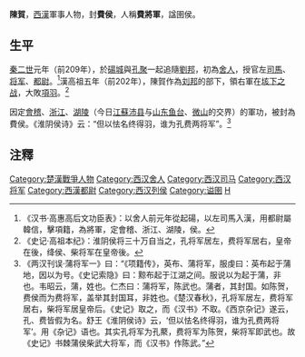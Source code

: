 '''陳賀'''，[[西漢|西漢]]軍事人物，封'''費侯'''，人稱'''費將軍'''，諡圉侯。

==生平==
[[秦二世|秦二世]]元年（前209年），於[[碭城|碭城]]與[[孔聚|孔聚]]一起追隨[[劉邦|劉邦]]，初為[[舍人|舍人]]，授官左[[司馬|司馬]]、[[将军_(軍銜)|将军]]、[[都尉|都尉]]。<ref>《汉书·高惠高后文功臣表》：以舍人前元年從起碭，以左司馬入漢，用都尉屬韓信，擊項籍，為將軍，定會稽、浙江、湖陵，侯。</ref>漢高祖五年（前202年），陳賀作為[[刘邦|刘邦]]的部下，領右軍在[[垓下之战|垓下之战]]，大敗[[項羽|項羽]]。<ref>《史记·高祖本纪》：淮阴侯将三十万自当之，孔将军居左，费将军居右，皇帝在後，绛侯、柴将军在皇帝後。</ref>

因定[[會稽|會稽]]、[[浙江|浙江]]、[[湖陵|湖陵]]（今日[[江蘇|江蘇]][[沛县|沛县]]与[[山东|山东]][[鱼台|鱼台]]、[[微山|微山]]的交界）的軍功，被封為費侯。《淮阴侯诗》云：“但以怯名终得羽，谁为孔费两将军”。<ref>《两汉刊误·蒲将军一》曰：“《项籍传》，英布、蒲将军，服虔曰：英布起于蒲地，因以为号。《史记索隐》曰：黥布起于江湖之间。服说以为起于蒲，非也。韦昭云，蒲，姓也。仁杰曰：蒲将军，陈武也。蒲者，其封国。如陈贺，费侯而为费将军，盖举其封国耳，非姓也。《楚汉春秋》，孔将军居左，费将军居右，柴将军居皇帝后。《史记》取之，而《汉书》不取。《西京杂记》遂云，孔、费皆假为名。舒王《淮阴侯诗》云，‘但以怯名终得羽，谁为孔费两将军’。用《杂记》语也。其实孔将军为孔藂，费将军为陈贺，柴将军即武也。故《史记》书棘蒲侯柴武大将军，而《汉书》作陈武。”</ref>

==注釋==
{{reflist}}
{{中国军事人物小作品}}
{{秦末汉初人物}}
[[Category:楚漢戰爭人物|Category:楚漢戰爭人物]]
[[Category:西汉舍人|Category:西汉舍人]]
[[Category:西汉司马|Category:西汉司马]]
[[Category:西汉将军|Category:西汉将军]]
[[Category:西漢都尉|Category:西漢都尉]]
[[Category:西汉列侯|Category:西汉列侯]]
[[Category:谥圉|Category:谥圉]]
[[Category:陈姓|H]]